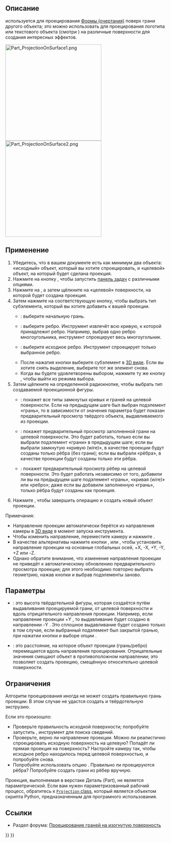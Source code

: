 <languages/>

{{Docnav/ru
|[[Part_Thickness/ru|Толщина]]
|[[Part_Compound/ru|Создать соединение]]
|[[Part_Workbench/ru|Деталь]]
|IconL=Part_Thickness.svg
|IconR=Part_Compound.svg
|IconC=Workbench_Part.svg
}}

{{GuiCommand/ru
|Name=Part ProjectionOnSurface
|Name/ru=Проекция на поверхность
|MenuLocation=Деталь → Создать проекцию на поверхность...
|Workbenches=[[Part_Workbench/ru|Деталь]]
|Version=0.19
}}

<span id="Description"></span>
== Описание ==

<div class="mw-translate-fuzzy">
{{Button|[[File:Part_ProjectionOnSurface.svg|16px]] [[Part_ProjectionOnSurface/ru|Проекция на поверхность]]}} используется для проецирования [[Shape/ru|Формы (очертания)]] поверх грани другого объекта; это можно использовать для проецирования логотипа или текстового объекта (смотри   
{{Button|[[File:Draft_ShapeString.svg|16px]][[Draft_ShapeString/ru|Draft Текстовая Геометрия]]}}) на различные поверхности для создания интересных эффектов.
</div>

[[Image:Part_ProjectionOnSurface1.png|300px]] [[Image:Part_ProjectionOnSurface2.png|300px]]

{{Caption|Проекция логотипа на криволинейную поверхность.}}

<span id="Usage"></span>
== Применение ==

<div class="mw-translate-fuzzy">
# Убедитесь, что в вашем документе есть как минимум два объекта: «исходный» объект, который вы хотите спроецировать, и «целевой» объект, на который будет сделана проекция.
# Нажмите на кнопку {{Button|[[File:Part ProjectionOnSurface.svg|16px]] [[Part_ProjectionOnSurface/ru|Проекция на поверхность]]}}, чтобы запустить [[task_panel/ru|панель задач]] с различными опциями.
# Нажмите на {{Button|Выбрать поверхность проекции}}, а затем щёлкните на «целевой» поверхности, на которой будет создана проекция.
# Затем нажмите на соответствующую кнопку, чтобы выбрать тип субэлемента, который вы хотите добавить к вашей проекции.
#* {{Button|Add грань}}: выберите начальную грань.
#* {{Button|Добавить кривую (wire)}}: выберите ребро. Инструмент извлечёт всю кривую, к которой принадлежит ребро. Например, выбрав одно ребро многоугольника, инструмент спроецирует весь многоугольник.
#* {{Button|Добавить ребро}}: выберите исходное ребро. Инструмент спроецирует только выбранное ребро.
#* После нажатия кнопки выберите субэлемент в [[3D_view/ru|3D виде]]. Если вы хотите снять выделение, выберите тот же элемент снова.
#* Когда вы будете удовлетворены выбором, нажмите ту же кнопку {{Button|Добавить...}}, чтобы выйти из режима выбора.
# Затем щёлкните на определенной радиокнопке, чтобы выбрать тип создаваемой проекционной фигуры.
#* {{RadioButton|TRUE|Показать всё}}: покажет все типы замкнутых кривых и граней на целевой поверхности. Если на предыдущем шаге был выбран подэлемент «грань», то в зависимости от значения параметра {{MenuCommand|Высота выдавливания}} будет показан предварительный просмотр твёрдого объекта, выдавливаемого из проекции.
#* {{RadioButton|TRUE|Показать грани}}: покажет предварительный просмотр заполненной грани на целевой поверхности. Это будет работать, только если вы выбрали подэлемент «грани» в предыдущем шаге; если вы выбрали замкнутую «кривую (wire)», в качестве проекции будут созданы только рёбра (без грани); если вы выбрали «рёбра», в качестве проекции будут созданы только эти рёбра.
#* {{RadioButton|TRUE|Показать рёбра}}: покажет предварительный просмотр рёбер на целевой поверхности. Это будет работать независимо от того, добавили ли вы на предыдущем шаге подэлемент «грань», «кривая (wire)» или «ребро»; даже если вы добавили заполненную «грань», только рёбра будут созданы как проекция.
# Нажмите {{Button|OK}}, чтобы завершить операцию и создать новый объект проекции.
</div>

Примечания:
* Направление проекции автоматически берётся из направления камеры в [[3D_view/ru|3D виде]] в момент запуска инструмента.
* Чтобы изменить направление, переместите камеру и нажмите {{Button|Получить текущее положение камеры}}.
* В качестве альтернативы нажмите кнопки {{Button|X:}}, {{Button|Y:}} или {{Button|Z:}}, чтобы установить направление проекции на основные глобальных осей, +X, -X, +Y, -Y, +Z или -Z.
* Однако обратите внимание, что изменение направления проекции не приведёт к автоматическому обновлению предварительного просмотра проекции; для этого необходимо повторно выбрать геометрию, нажав кнопки {{Button|Добавить...}} и выбрав подэлементы заново.

<span id="Options"></span>
== Параметры ==

* {{MenuCommand|Высота выдавливания}}: это высота твёрдотельной фигуры, которая создаётся путём выдавливания проецируемой грани, от целевой поверхности и вдоль отрицательного направления проекции. Например, если направление проекции +Y {{Value|(0, 1, 0)}}, то выдавливание будет создано в направлении -Y {{Value|(0, -1, 0)}}. Это сплошное выдавливание будет создано только в том случае, если выбранный подэлемент был закрытой гранью, при нажатии кнопки {{Button|Добавить грань}} и выборе опции {{RadioButton|TRUE|Показать всё}}.
* {{MenuCommand|Глубина в тввёрдом теле}}: это расстояние, на которое объект проекции (грань/ребро) перемещается вдоль направления проецирования. Отрицательные значения смещают объект в противоположном направлении; это позволяет создать проекцию, смещённую относительно целевой поверхности.

<span id="Limitations"></span>
== Ограничения ==

Алгоритм проецирования иногда не может создать правильную грань проекции. В этом случае не удастся создать и твёрдотельную экструзию.

Если это произошло:
* Проверьте правильность исходной поверхности; попробуйте запустить {{Button|[[File:Part_CheckGeometry.svg|16px]] [[Part_CheckGeometry/ru|Проверку геометрии]]}}, инструмент для поиска сведений.
* Проверьте, верно ли направление проекции. Можно ли реалистично спроецировать исходную поверхность на целевую? Попадёт ли прямая проекция на поверхность? Настройте камеру так, чтобы исходное ребро находилось перед целевой поверхностью, и попробуйте снова.
* Попробуйте использовать опцию {{RadioButton|TRUE|Показать рёбра}}. Правильно ли проецируются рёбра? Попробуйте создать грани из рёбер вручную.

Проекция, выполняемая в верстаке Деталь (Part), не является параметрической. Если вам нужен параметризованный рабочий процесс, обратитесь к [https://gist.github.com/CsatiZoltan/f4fd10bf20923143ba0e0678ea1d3d61 <code>Projection</code> class], который является объектом скрипта Python, предназначенным для програмного использования.

<span id="Links"></span>
== Ссылки ==

<div class="mw-translate-fuzzy">
* Раздел форума: [https://forum.freecadweb.org/viewtopic.php?f=9&t=33700 Проецирование граней на изогнутую поверхность]
</div>


{{Docnav/ru
|[[Part_Thickness/ru|Толщина]]
|[[Part_Compound/ru|Создать соединение]]
|[[Part_Workbench/ru|Деталь]]
|IconL=Part_Thickness.svg
|IconR=Part_Compound.svg
|IconC=Workbench_Part.svg
}}

{{Part_Tools_navi{{#translation:}}}}
{{Userdocnavi{{#translation:}}}}